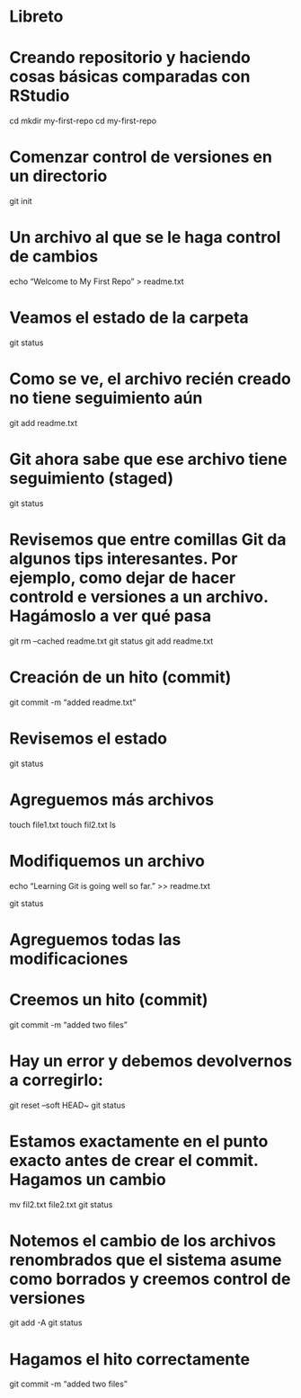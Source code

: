 # Libreto

# Creando repositorio y haciendo cosas básicas comparadas con RStudio

cd
mkdir my-first-repo
cd my-first-repo

# Comenzar control de versiones en un directorio

git init

# Un archivo al que se le haga control de cambios

echo "Welcome to My First Repo" > readme.txt

# Veamos el estado de la carpeta

git status

# Como se ve, el archivo recién creado no tiene seguimiento aún

git add readme.txt

# Git ahora sabe que ese archivo tiene seguimiento (staged)

git status

# Revisemos que entre comillas Git da algunos tips interesantes. Por ejemplo, como dejar de hacer controld e versiones a un archivo. Hagámoslo a ver qué pasa

git rm --cached readme.txt
git status
git add readme.txt

# Creación de un hito (commit)

git commit -m "added readme.txt"

# Revisemos el estado

git status


# Agreguemos más archivos

touch file1.txt
touch fil2.txt
ls

# Modifiquemos un archivo

echo "Learning Git is going well so far." >> readme.txt

git status

# Agreguemos todas las modificaciones

# Creemos un hito (commit)

git commit -m "added two files"

# Hay un error y debemos devolvernos a corregirlo:

git reset --soft HEAD~
git status

# Estamos exactamente en el punto exacto antes de crear el commit. Hagamos un cambio

mv fil2.txt file2.txt
git status

# Notemos el cambio de los archivos renombrados que el sistema asume como borrados y creemos control de versiones

git add -A
git status

# Hagamos el hito correctamente

git commit -m "added two files"













